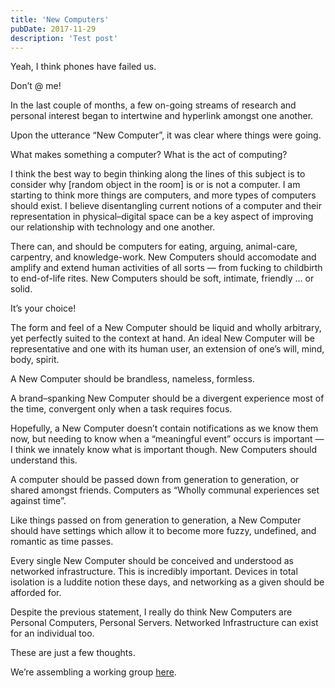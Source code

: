 ```yaml
---
title: 'New Computers'
pubDate: 2017-11-29
description: 'Test post'
---
```


Yeah, I think phones have failed us.

Don’t @ me!

In the last couple of months, a few on-going streams of research and personal interest began to intertwine and hyperlink amongst one another.

Upon the utterance “New Computer”, it was clear where things were going.

What makes something a computer? What is the act of computing?

I think the best way to begin thinking along the lines of this subject is to consider why [random object in the room] is or is not a computer. I am starting to think more things are computers, and more types of computers should exist. I believe disentangling current notions of a computer and their representation in physical–digital space can be a key aspect of improving our relationship with technology and one another.

There can, and should be computers for eating, arguing, animal-care, carpentry, and knowledge-work. New Computers should accomodate and amplify and extend human activities of all sorts — from fucking to childbirth to end-of-life rites. New Computers should be soft, intimate, friendly … or solid.

It’s your choice!

The form and feel of a New Computer should be liquid and wholly arbitrary, yet perfectly suited to the context at hand. An ideal New Computer will be representative and one with its human user, an extension of one’s will, mind, body, spirit.

A New Computer should be brandless, nameless, formless.

A brand–spanking New Computer should be a divergent experience most of the time, convergent only when a task requires focus.

Hopefully, a New Computer doesn’t contain notifications as we know them now, but needing to know when a “meaningful event” occurs is important — I think we innately know what is important though. New Computers should understand this.

A computer should be passed down from generation to generation, or shared amongst friends. Computers as “Wholly communal experiences set against time”.

Like things passed on from generation to generation, a New Computer should have settings which allow it to become more fuzzy, undefined, and romantic as time passes.

Every single New Computer should be conceived and understood as networked infrastructure. This is incredibly important. Devices in total isolation is a luddite notion these days, and networking as a given should be afforded for.

Despite the previous statement, I really do think New Computers are Personal Computers, Personal Servers. Networked Infrastructure can exist for an individual too.

These are just a few thoughts.

We’re assembling a working group [here](https://newcomputers.group/).